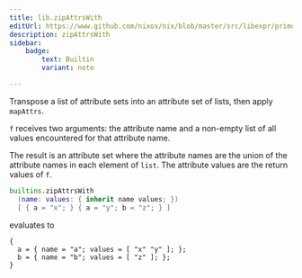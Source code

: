 ```yaml
---
title: lib.zipAttrsWith
editUrl: https://www.github.com/nixos/nix/blob/master/src/libexpr/primops.cc
description: zipAttrsWith
sidebar:
    badge: 
        text: Builtin
        variant: note

---
```



Transpose a list of attribute sets into an attribute set of lists,
then apply `mapAttrs`.

`f` receives two arguments: the attribute name and a non-empty
list of all values encountered for that attribute name.

The result is an attribute set where the attribute names are the
union of the attribute names in each element of `list`. The attribute
values are the return values of `f`.

```nix
builtins.zipAttrsWith
  (name: values: { inherit name values; })
  [ { a = "x"; } { a = "y"; b = "z"; } ]
```

evaluates to

```
{
  a = { name = "a"; values = [ "x" "y" ]; };
  b = { name = "b"; values = [ "z" ]; };
}
```
